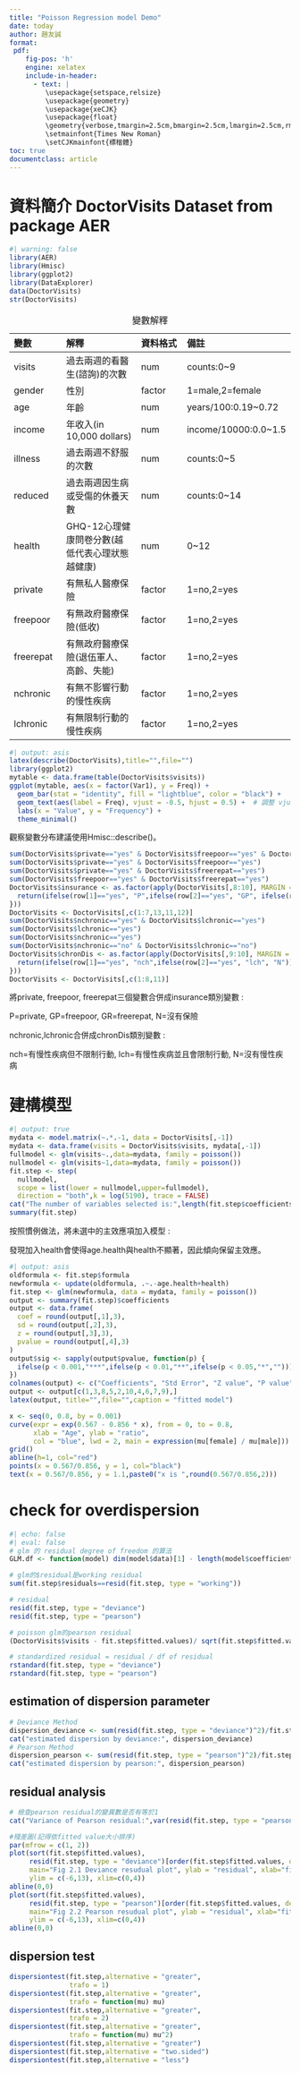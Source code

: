 ```yaml
---
title: "Poisson Regression model Demo"
date: today
author: 趙友誠
format:
 pdf:
    fig-pos: 'h'
    engine: xelatex
    include-in-header:
      - text: |
         \usepackage{setspace,relsize}
         \usepackage{geometry}
         \usepackage{xeCJK}
         \usepackage{float}
         \geometry{verbose,tmargin=2.5cm,bmargin=2.5cm,lmargin=2.5cm,rmargin=2.5cm}
         \setmainfont{Times New Roman}
         \setCJKmainfont{標楷體}
toc: true
documentclass: article
---
```


# 資料簡介 DoctorVisits Dataset from package AER

```r
#| warning: false
library(AER)
library(Hmisc)
library(ggplot2)
library(DataExplorer)
data(DoctorVisits)
str(DoctorVisits)
```

| 變數      | 解釋                                           | 資料格式 | 備註            |
|:--------------|:--------------------------|:--------------|:--------------|
| visits    | 過去兩週的看醫生(諮詢)的次數                   | num      | counts:0~9          |
| gender    | 性別                                           | factor   | 1=male,2=female |
| age       | 年齡                                           | num      | years/100:0.19~0.72       |
| income    | 年收入(in 10,000 dollars)                      | num      | income/10000:0.0~1.5    |
| illness   | 過去兩週不舒服的次數                           | num      | counts:0~5          |
| reduced   | 過去兩週因生病或受傷的休養天數                 | num      | counts:0~14          |
| health    | GHQ-12心理健康問卷分數(越低代表心理狀態越健康) | num      | 0\~12           |
| private   | 有無私人醫療保險                               | factor   | 1=no,2=yes      |
| freepoor  | 有無政府醫療保險(低收)                         | factor   | 1=no,2=yes      |
| freerepat | 有無政府醫療保險(退伍軍人、高齡、失能)         | factor   | 1=no,2=yes      |
| nchronic  | 有無不影響行動的慢性疾病                       | factor   | 1=no,2=yes      |
| lchronic  | 有無限制行動的慢性疾病                         | factor   | 1=no,2=yes      |

: 變數解釋

```r
#| output: asis
latex(describe(DoctorVisits),title="",file="")
library(ggplot2)
mytable <- data.frame(table(DoctorVisits$visits))
ggplot(mytable, aes(x = factor(Var1), y = Freq)) + 
  geom_bar(stat = "identity", fill = "lightblue", color = "black") +
  geom_text(aes(label = Freq), vjust = -0.5, hjust = 0.5) +  # 調整 vjust 和 hjust
  labs(x = "Value", y = "Frequency") +
  theme_minimal()
```

觀察變數分布建議使用Hmisc::describe()。

```r
sum(DoctorVisits$private=="yes" & DoctorVisits$freepoor=="yes" & DoctorVisits$freerepat=="yes")
sum(DoctorVisits$private=="yes" & DoctorVisits$freepoor=="yes")
sum(DoctorVisits$private=="yes" & DoctorVisits$freerepat=="yes")
sum(DoctorVisits$freepoor=="yes" & DoctorVisits$freerepat=="yes")
DoctorVisits$insurance <- as.factor(apply(DoctorVisits[,8:10], MARGIN = 1, function(row){
  return(ifelse(row[1]=="yes", "P",ifelse(row[2]=="yes", "GP", ifelse(row[3]=="yes", "GR", "N"))))
}))
DoctorVisits <- DoctorVisits[,c(1:7,13,11,12)]
sum(DoctorVisits$nchronic=="yes" & DoctorVisits$lchronic=="yes")
sum(DoctorVisits$lchronic=="yes")
sum(DoctorVisits$nchronic=="yes")
sum(DoctorVisits$nchronic=="no" & DoctorVisits$lchronic=="no")
DoctorVisits$chronDis <- as.factor(apply(DoctorVisits[,9:10], MARGIN = 1, function(row){
  return(ifelse(row[1]=="yes", "nch",ifelse(row[2]=="yes", "lch", "N")))
}))
DoctorVisits <- DoctorVisits[,c(1:8,11)]
```

將private, freepoor, freerepat三個變數合併成insurance類別變數 :

P=private, GP=freepoor, GR=freerepat, N=沒有保險

nchronic,lchronic合併成chronDis類別變數 :

nch=有慢性疾病但不限制行動, lch=有慢性疾病並且會限制行動, N=沒有慢性疾病

# 建構模型

```r
#| output: true
mydata <- model.matrix(~.*.-1, data = DoctorVisits[,-1])
mydata <- data.frame(visits = DoctorVisits$visits, mydata[,-1])
fullmodel <- glm(visits~.,data=mydata, family = poisson())
nullmodel <- glm(visits~1,data=mydata, family = poisson())
fit.step <- step(
  nullmodel,
  scope = list(lower = nullmodel,upper=fullmodel),
  direction = "both",k = log(5190), trace = FALSE)
cat("The number of variables selected is:",length(fit.step$coefficients)-1)
summary(fit.step)
```

按照慣例做法，將未選中的主效應項加入模型 :

發現加入health會使得age.health與health不顯著，因此傾向保留主效應。

```r
#| output: asis
oldformula <- fit.step$formula
newformula <- update(oldformula, .~.-age.health+health)
fit.step <- glm(newformula, data = mydata, family = poisson())
output <- summary(fit.step)$coefficients
output <- data.frame(
  coef = round(output[,1],3),
  sd = round(output[,2],3),
  z = round(output[,3],3),
  pvalue = round(output[,4],3)
)
output$sig <- sapply(output$pvalue, function(p) {
  ifelse(p < 0.001,"***",ifelse(p < 0.01,"**",ifelse(p < 0.05,"*","")))
})
colnames(output) <- c("Coefficients", "Std Error", "Z value", "P value", "Significance")
output <- output[c(1,3,8,5,2,10,4,6,7,9),]
latex(output, title="",file="",caption = "fitted model")
```

```r
x <- seq(0, 0.8, by = 0.001)
curve(expr = exp(0.567 - 0.856 * x), from = 0, to = 0.8, 
      xlab = "Age", ylab = "ratio", 
      col = "blue", lwd = 2, main = expression(mu[female] / mu[male]))
grid()
abline(h=1, col="red")
points(x = 0.567/0.856, y = 1, col="black")
text(x = 0.567/0.856, y = 1.1,paste0("x is ",round(0.567/0.856,2)))
```



# check for overdispersion

```r
#| echo: false
#| eval: false
# glm 的 residual degree of freedom 的算法
GLM.df <- function(model) dim(model$data)[1] - length(model$coefficients)

# glm的$residual是working residual
sum(fit.step$residuals==resid(fit.step, type = "working"))

# residual
resid(fit.step, type = "deviance")
resid(fit.step, type = "pearson")

# poisson glm的pearson residual
(DoctorVisits$visits - fit.step$fitted.values)/ sqrt(fit.step$fitted.values)

# standardized residual = residual / df of residual
rstandard(fit.step, type = "deviance")
rstandard(fit.step, type = "pearson")
```

## estimation of dispersion parameter

```r
# Deviance Method
dispersion_deviance <- sum(resid(fit.step, type = "deviance")^2)/fit.step$df.residual
cat("estimated dispersion by deviance:", dispersion_deviance)
# Pearson Method
dispersion_pearson <- sum(resid(fit.step, type = "pearson")^2)/fit.step$df.residual
cat("estimated dispersion by pearson:", dispersion_pearson)
```

## residual analysis

```r
# 檢查pearson residual的變異數是否有等於1
cat("Variance of Pearson residual:",var(resid(fit.step, type = "pearson")))

#殘差圖(記得依fitted value大小排序)
par(mfrow = c(1, 2))
plot(sort(fit.step$fitted.values),
     resid(fit.step, type = "deviance")[order(fit.step$fitted.values, decreasing = FALSE)],
     main="Fig 2.1 Deviance resudual plot", ylab = "residual", xlab="fitted value",
     ylim = c(-6,13), xlim=c(0,4))
abline(0,0)
plot(sort(fit.step$fitted.values),
     resid(fit.step, type = "pearson")[order(fit.step$fitted.values, decreasing = FALSE)],
     main="Fig 2.2 Pearson resudual plot", ylab = "residual", xlab="fitted value",
     ylim = c(-6,13), xlim=c(0,4))
abline(0,0)
```

## dispersion test

```r
dispersiontest(fit.step,alternative = "greater",
               trafo = 1)
dispersiontest(fit.step,alternative = "greater",
               trafo = function(mu) mu)
dispersiontest(fit.step,alternative = "greater",
               trafo = 2)
dispersiontest(fit.step,alternative = "greater",
               trafo = function(mu) mu^2)
dispersiontest(fit.step,alternative = "greater")
dispersiontest(fit.step,alternative = "two.sided")
dispersiontest(fit.step,alternative = "less")

```

